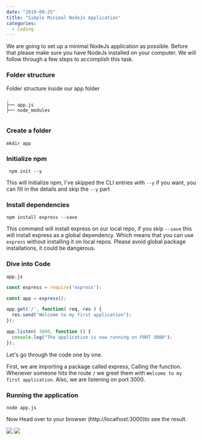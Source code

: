 ```yaml
---
date: "2019-09-25"
title: "Simple Minimal NodeJs Application"
categories:
  - Coding
---
```



We are going to set up a minimal NodeJs application as possible. 
Before that please make sure you have NodeJs installed on your computer. We will follow through a few steps to accomplish this task.

### Folder structure 


Folder structure inside our app folder
```
.
├── app.js
├── node_modules


```

### Create a folder 

` mkdir app `

### Initialize npm 

` npm init --y` 

This will Initialize npm, I've skipped the CLI entries with `--y` if you want, you can fill in the details and skip the `--y` part


### Install dependencies 

`npm install express --save`

This command will install express on our local repo, if you skip `--save` this will install express as a global dependency. Which  means that you can use `express` without installing it on local repos. Please avoid global package installations, it could be dangerous.


### Dive into Code 


`app.js`
```javascript 
const express = require('express');

const app = express();

app.get('/', function( req, res ) {
  res.send("Welcome to my first application");
});

app.listen( 3000, function () {
  console.log("The application is now running on PORT 3000");
});

```

Let's go through the code one by one. 


First, we are importing a package called express, Calling the function. Whenever someone hits the route `/` we greet them with 
`Welcome to my first application`. Also, we are listening on port 3000. 

### Running the application 

`node app.js`

Now Head over to your browser (http://localhost:3000)to see the result.



![](./helloworld.png)
![](./hurray.jpeg)
